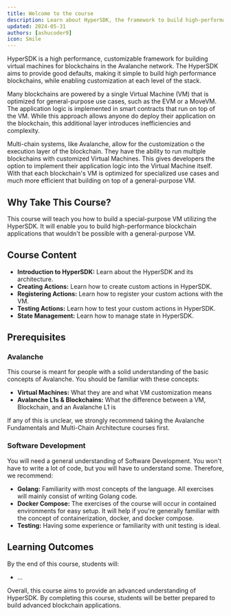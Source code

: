 ```yaml
---
title: Welcome to the course
description: Learn about HyperSDK, the framework to build high-performance VMs on Avalanche.
updated: 2024-05-31
authors: [ashucoder9]
icon: Smile
---
```


HyperSDK is a high performance, customizable framework for building virtual machines for blockchains in the Avalanche network. The HyperSDK aims to provide good defaults, making it simple to build high performance blockchains, while enabling customization at each level of the stack.

Many blockchains are powered by a single Virtual Machine (VM) that is optimized for general-purpose use cases, such as the EVM or a MoveVM. The application logic is implemented in smart contracts that run on top of the VM. While this approach allows anyone do deploy their application on the blockchain, this additional layer introduces inefficiencies and complexity.

Multi-chain systems, like Avalanche, allow for the customization o the execution layer of the blockchain. They have the ability to run multiple blockchains with customized Virtual Machines. This gives developers the option to implement their application logic into the Virtual Machine itself. With that each blockchain's VM is optimized for specialized use cases and much more efficient that building on top of a general-purpose VM.

## Why Take This Course?

This course will teach you how to build a special-purpose VM utilizing the HyperSDK. It will enable you to build high-performance blockchain applications that wouldn't be possible with a general-purpose VM.

## Course Content

- **Introduction to HyperSDK:** Learn about the HyperSDK and its architecture.
- **Creating Actions:** Learn how to create custom actions in HyperSDK.
- **Registering Actions:** Learn how to register your custom actions with the VM.
- **Testing Actions:** Learn how to test your custom actions in HyperSDK.
- **State Management:** Learn how to manage state in HyperSDK.

## Prerequisites

### Avalanche
This course is meant for people with a solid understanding of the basic concepts of Avalanche. You should be familiar with these concepts:

- **Virtual Machines:** What they are and what VM customization means
- **Avalanche L1s & Blockchains:** What the difference between a VM, Blockchain, and an Avalanche L1 is

If any of this is unclear, we strongly recommend taking the Avalanche Fundamentals and Multi-Chain Architecture courses first.

### Software Development

You will need a general understanding of Software Development. You won't have to write a lot of code, but you will have to understand some. Therefore, we recommend:

- **Golang:** Familiarity with most concepts of the language. All exercises will mainly consist of writing Golang code.
- **Docker Compose:** The exercises of the course will occur in contained environments for easy setup. It will help if you're generally familiar with the concept of containerization, docker, and docker compose.
- **Testing:** Having some experience or familiarity with unit testing is ideal.


## Learning Outcomes

By the end of this course, students will:

- ...

Overall, this course aims to provide an advanced understanding of HyperSDK. By completing this course, students will be better prepared to build advanced blockchain applications.
